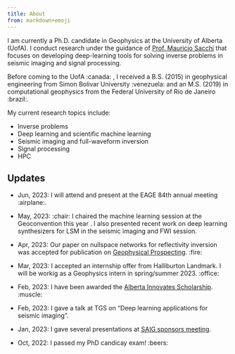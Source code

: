 ```yaml
---
title: About
from: markdown+emoji
---
```

<!-- ![Profile Image](kristian_pro.jpeg) -->

I am currently a Ph.D. candidate in Geophysics at the University of Alberta (UofA). I conduct research under the guidance of <a href="https://sites.ualberta.ca/~msacchi/" target="_blank">Prof. Mauricio Sacchi</a> that focuses on developing deep-learning tools for solving inverse problems in seismic imaging and signal processing.

Before coming to the UofA :canada: , I received a B.S. (2015) in geophysical engineering from Simon Bolivar University :venezuela: and an M.S. (2019) in computational geophysics from the Federal University of Rio de Janeiro :brazil:.

My current research topics include:

* Inverse problems
* Deep learning and scientific machine learning
* Seismic imaging and full-waveform inversion
* Signal processing
* HPC

## Updates
* Jun, 2023: I will attend and present at the EAGE 84th annual meeting :airplane:.  

* May, 2023: :chair: I chaired the machine learning session at the Geoconvention this year . I also presented  recent work on deep learning synthesizers for LSM in the seismic imaging and FWI session.

* Apr, 2023: Our paper on nullspace networks for reflectivity inversion was accepted for publication on <a href="https://onlinelibrary.wiley.com/doi/abs/10.1111/1365-2478.13366" target="_blank">Geophysical Prospecting</a>. :fire:

* Mar, 2023: I accepted an internship offer from Halliburton Landmark. I will be workig as a Geophysics intern in spring/summer 2023. :office:

* Feb, 2023: I have been awarded the <a href="https://www.ualberta.ca/graduate-studies/awards-and-funding/scholarships/ab-innovates/ai-graduate-student-scholarship.html" target="_blank">Alberta Innovates Scholarship</a>. :muscle: 

* Feb, 2023: I gave a talk at TGS on "Deep learning applications for seismic imaging".

* Jan, 2023: I gave several presentations at [SAIG sponsors meeting](https://saig.physics.ualberta.ca/doku.php?id=publications:annualreports:saig_23p){target="_blank"}.

* Oct, 2022: I passed my PhD candicay exam!	:beers:
